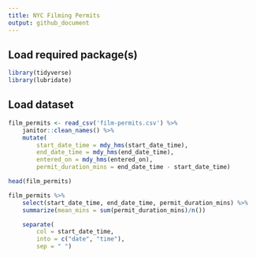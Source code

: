 ```yaml
---
title: NYC Filming Permits
output: github_document
---
```


## Load required package(s)
```r
library(tidyverse)
library(lubridate)
```

## Load dataset
```r
film_permits <- read_csv('film-permits.csv') %>% 
    janitor::clean_names() %>% 
    mutate(
        start_date_time = mdy_hms(start_date_time),
        end_date_time = mdy_hms(end_date_time),
        entered_on = mdy_hms(entered_on),
        permit_duration_mins = end_date_time - start_date_time)
```

```r
head(film_permits)
```


```r
film_permits %>% 
    select(start_date_time, end_date_time, permit_duration_mins) %>% 
    summarize(mean_mins = sum(permit_duration_mins)/n())
```


```r
    separate(
        col = start_date_time,
        into = c("date", "time"),
        sep = " ")
```
